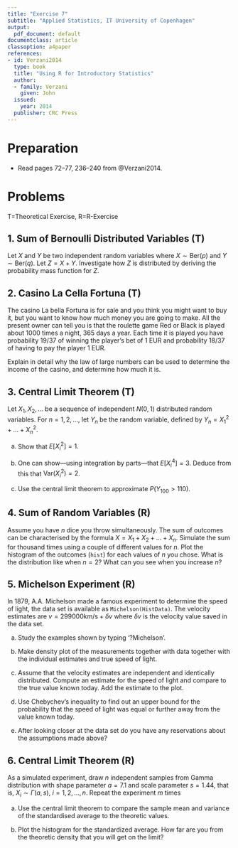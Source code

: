 ```yaml
---
title: "Exercise 7"
subtitle: "Applied Statistics, IT University of Copenhagen"
output:
  pdf_document: default
documentclass: article
classoption: a4paper
references:
- id: Verzani2014
  type: book
  title: "Using R for Introductory Statistics"
  author:
  - family: Verzani
    given: John
  issued:
    year: 2014
  publisher: CRC Press
---
```


# Preparation

* Read pages 72--77, 236--240 from @Verzani2014.

# Problems 

T=Theoretical Exercise, R=R-Exercise

## 1. Sum of Bernoulli Distributed Variables (T)

Let $X$ and $Y$ be two independent random variables where $X \sim \mathrm{Ber}(p)$ and $Y \sim \mathrm{Ber}(q)$. Let $Z=X+Y$. Investigate how $Z$ is distributed by deriving the probability mass function for $Z$.

## 2. Casino La Cella Fortuna (T)

The casino La bella Fortuna is for sale and you think you might want to buy it, but you want to know how much money you are going to make. All the present owner can tell you is that the roulette game Red or Black is played about 1000 times a night, 365 days a year. Each time it is played you have probability 19/37 of winning the player’s bet of 1 EUR and probability 18/37 of having to pay the player 1 EUR.

Explain in detail why the law of large numbers can be used to determine the
income of the casino, and determine how much it is.

## 3. Central Limit Theorem (T)

Let $X_1, X_2,\ldots$ be a sequence of independent $N(0, 1)$ distributed random
variables. For $n = 1,2, \ldots$, let $Y_n$ be the random variable, defined by
$Y_n = X_1^2 + \ldots + X_n^2$.

(a) Show that $E[X_i^2]=1.$

(b) One can show—using integration by parts—that $E[X_i^4]=3$. Deduce from this that $\mathrm{Var}(X_i^2)=2.$

(c) Use the central limit theorem to approximate $P(Y_{100} > 110)$.


## 4. Sum of Random Variables (R)

Assume you have $n$ dice you throw simultaneously. The sum of outcomes can be characterised by the formula $X=X_1+X_2+...+X_n$. Simulate the sum for thousand times using a couple of different values for $n$. Plot the histogram of the outcomes (`hist`) for each values of $n$ you chose. What is the distribution like when $n=2$? What can you see when you increase $n$?  

## 5. Michelson Experiment (R)

In 1879, A.A. Michelson made a famous experiment to determine the speed of light, the data set is available as `Michelson(HistData)`. The velocity estimates are $v=299000 \mathrm{km}/\mathrm{s} + \delta v$ where $\delta v$ is the velocity value saved in the data set. 

(a) Study the examples shown by typing '?Michelson'.

(b) Make density plot of the measurements together with data together with the individual estimates and true speed of light.

(c) Assume that the velocity estimates are independent and identically distributed. Compute an estimate for the speed of light and compare to the true value known today. Add the estimate to the plot.

(d) Use Chebychev's inequality to find out an upper bound for the probability that the speed of light was equal or further away from the value known today. 

(e) After looking closer at the data set do you have any reservations about the assumptions made above?

## 6. Central Limit Theorem (R)

As a simulated experiment, draw $n$ independent samples from Gamma distribution with shape parameter $a=7.1$ and scale parameter $s=1.44$, that is, $X_i\sim \Gamma(a,s)$, $i=1,2,\ldots,n$. Repeat the experiment $m$ times 

(a) Use the central limit theorem to compare the sample mean and variance of the standardised average to the theoretic values.

(b) Plot the histogram for the standardized average. How far are you from the theoretic density that you will get on the limit?
